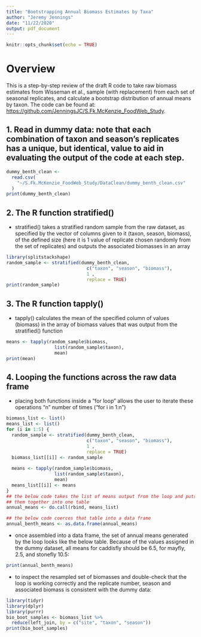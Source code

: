 ```yaml
---
title: "Bootstrapping Annual Biomass Estimates by Taxa"
author: "Jeremy Jennings"
date: "11/22/2020"
output: pdf_document
---
```


```r
knitr::opts_chunk$set(echo = TRUE)
```

# Overview

This is a step-by-step review of the draft R code to take raw biomass estimates from Wisseman et al., sample (with replacement) from each set of seasonal replicates, and calculate a bootstrap distribution of annual means by taxon. The code can be found at:  <https://github.com/JenningsJC/S.Fk.McKenzie_FoodWeb_Study>.

## 1. Read in dummy data: note that each combination of taxon and season's replicates has a unique, but identical, value to aid in evaluating the output of the code at each step.

```r
dummy_benth_clean <-
  read.csv(
    "~/S.Fk.McKenzie_FoodWeb_Study/DataClean/dummy_benth_clean.csv"
  )
print(dummy_benth_clean)
```

## 2. The R function stratified()

- stratified() takes a stratified random sample from the raw dataset, as specified by the vector of columns given to it (taxon, season, biomass), of the defined size (here it is 1 value of replicate chosen randomly from the set of replicates) and outputs the associated biomasses in an array 
```r
library(splitstackshape)
random_sample <- stratified(dummy_benth_clean,
                              c("taxon", "season", "biomass"),
                              1 ,
                              replace = TRUE)
print(random_sample)
```
## 3. The R function tapply()
- tapply() calculates the mean of the specified column of values (biomass) in the array of biomass values that was output from the stratified() function
```r
means <- tapply(random_sample$biomass,
                  list(random_sample$taxon),
                  mean)
print(mean)
```
## 4. Looping the functions across the raw data frame
- placing both functions inside a "for loop" allows the user to iterate these operations "n" number of times ("for i in 1:n")

```r
biomass_list <- list()
means_list <- list()
for (i in 1:5) {
  random_sample <- stratified(dummy_benth_clean,
                              c("taxon", "season", "biomass"),
                              1 ,
                              replace = TRUE)
  biomass_list[[i]] <- random_sample
  
  means <- tapply(random_sample$biomass,
                  list(random_sample$taxon),
                  mean)
  means_list[[i]] <- means
}
## the below code takes the list of means output from the loop and puts
## them together into one table
annual_means <- do.call(rbind, means_list)

## the below code coerces that table into a data frame
annual_benth_means <- as.data.frame(annual_means)
```

- once assembled into a data frame, the set of annual means generated by the loop looks like the below table. Because of the values assigned in the dummy dataset, all means for caddisfly should be 6.5, for mayfly, 2.5, and stonefly 10.5:
```r
print(annual_benth_means)
```
- to inspect the resampled set of biomasses and double-check that the loop is working correctly and the replicate number, season and associated biomass is consistent with the dummy data:
```r
library(tidyr)
library(dplyr)
library(purrr)
bio_boot_samples <- biomass_list %>%
  reduce(left_join, by = c("site", "taxon", "season"))
print(bio_boot_samples)
```
